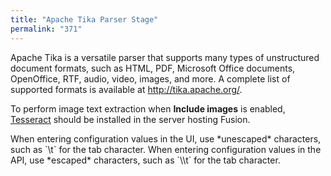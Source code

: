 ```yaml
---
title: "Apache Tika Parser Stage"
permalink: "371"
---
```


Apache Tika is a versatile parser that supports many types of unstructured document formats, such as HTML, PDF, Microsoft Office documents, OpenOffice, RTF, audio, video, images, and more. A complete list of supported formats is available at http://tika.apache.org/.

To perform image text extraction when **Include images** is enabled, [Tesseract](https://github.com/tesseract-ocr/tesseract) should be installed in the server hosting Fusion.

<Tip>
When entering configuration values in the UI, use *unescaped* characters, such as `\t` for the tab character. When entering configuration values in the API, use *escaped* characters, such as `\\t` for the tab character.
</Tip>




<SchemaParamFields schema={schema}/>